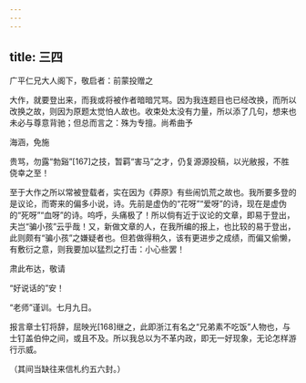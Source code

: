 ```yaml
---
---
---
```

title: 三四
---




广平仁兄大人阁下，敬启者：前蒙投赠之

大作，就要登出来，而我或将被作者暗暗咒骂。因为我连题目也已经改换，而所以改换之故，则因为原题太觉怕人故也。收束处太没有力量，所以添了几句，想来也未必与尊意背驰；但总而言之：殊为专擅。尚希曲予

海涵，免施

贵骂，勿露“勃谿”[167]之技，暂羁“害马”之才，仍复源源投稿，以光敝报，不胜侥幸之至！

至于大作之所以常被登载者，实在因为《莽原》有些闹饥荒之故也。我所要多登的是议论，而寄来的偏多小说，诗。先前是虚伪的“花呀”“爱呀”的诗，现在是虚伪的“死呀”“血呀”的诗。呜呼，头痛极了！所以倘有近于议论的文章，即易于登出，夫岂“骗小孩”云乎哉！又，新做文章的人，在我所编的报上，也比较的易于登出，此则颇有“骗小孩”之嫌疑者也。但若做得稍久，该有更进步之成绩，而偏又偷懒，有敷衍之意，则我要加以猛烈之打击：小心些罢！

肃此布达，敬请

“好说话的”安！

“老师”谨训。七月九日。

报言章士钉将辞，屈映光[168]继之，此即浙江有名之“兄弟素不吃饭”人物也，与士钉盖伯仲之间，或且不及。所以我总以为不革内政，即无一好现象，无论怎样游行示威。

（其间当缺往来信札约五六封。）